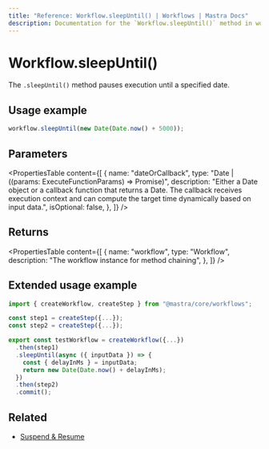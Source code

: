 ```yaml
---
title: "Reference: Workflow.sleepUntil() | Workflows | Mastra Docs"
description: Documentation for the `Workflow.sleepUntil()` method in workflows, which pauses execution until a specified date.
---
```


# Workflow.sleepUntil()

The `.sleepUntil()` method pauses execution until a specified date.

## Usage example

```typescript copy
workflow.sleepUntil(new Date(Date.now() + 5000));
```

## Parameters

<PropertiesTable
  content={[
    {
      name: "dateOrCallback",
      type: "Date | ((params: ExecuteFunctionParams) => Promise<Date>)",
      description: "Either a Date object or a callback function that returns a Date. The callback receives execution context and can compute the target time dynamically based on input data.",
      isOptional: false,
    },
  ]}
/>

## Returns

<PropertiesTable
  content={[
    {
      name: "workflow",
      type: "Workflow",
      description: "The workflow instance for method chaining",
    },
  ]}
/>

## Extended usage example

```typescript showLineNumbers copy
import { createWorkflow, createStep } from "@mastra/core/workflows";

const step1 = createStep({...});
const step2 = createStep({...});

export const testWorkflow = createWorkflow({...})
  .then(step1)
  .sleepUntil(async ({ inputData }) => {
    const { delayInMs } = inputData;
    return new Date(Date.now() + delayInMs);
  })
  .then(step2)
  .commit();
```

## Related

- [Suspend & Resume](/workflows/suspend-and-resume#sleep--events)
